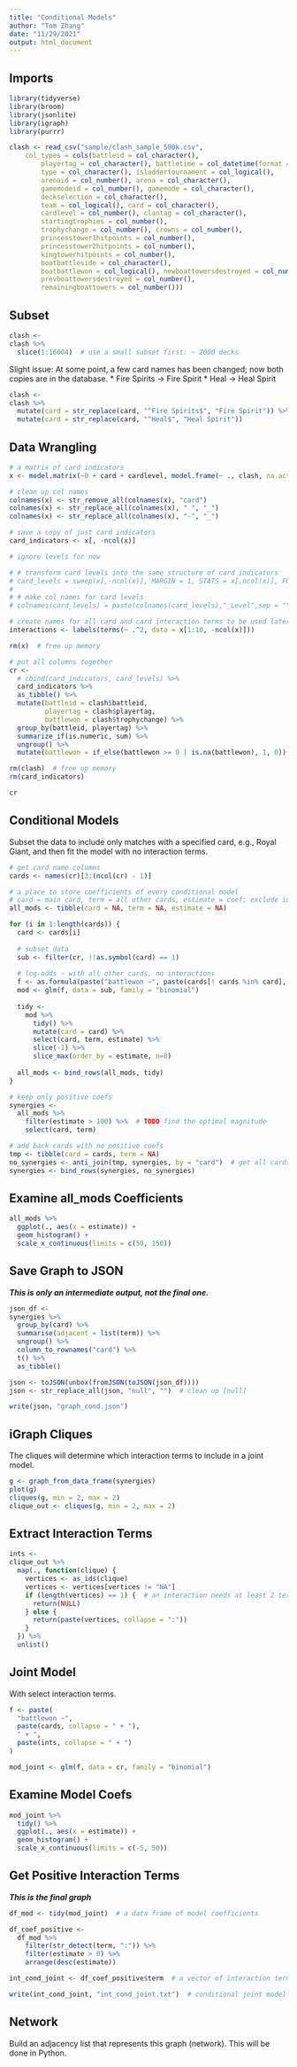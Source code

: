 ```yaml
---
title: "Conditional Models"
author: "Tom Zhang"
date: "11/29/2021"
output: html_document
---
```


## Imports

```r
library(tidyverse)
library(broom)
library(jsonlite)
library(igraph)
library(purrr)

clash <- read_csv("sample/clash_sample_500k.csv", 
    col_types = cols(battleid = col_character(), 
        playertag = col_character(), battletime = col_datetime(format = "%Y-%m-%d %H:%M:%S"), 
        type = col_character(), isladdertournament = col_logical(), 
        arenaid = col_number(), arena = col_character(), 
        gamemodeid = col_number(), gamemode = col_character(), 
        deckselection = col_character(), 
        team = col_logical(), card = col_character(), 
        cardlevel = col_number(), clantag = col_character(), 
        startingtrophies = col_number(), 
        trophychange = col_number(), crowns = col_number(), 
        princesstower1hitpoints = col_number(), 
        princesstower2hitpoints = col_number(), 
        kingtowerhitpoints = col_number(), 
        boatbattleside = col_character(), 
        boatbattlewon = col_logical(), newboattowersdestroyed = col_number(), 
        prevboattowersdestroyed = col_number(), 
        remainingboattowers = col_number()))
```

## Subset

```r
clash <-
clash %>%
  slice(1:16004)  # use a small subset first: ~ 2000 decks
```

Slight issue: At some point, a few card names has been changed; now both copies are in the database.
* Fire Spirits -> Fire Spirit
* Heal -> Heal Spirit

```r
clash <-
clash %>%
  mutate(card = str_replace(card, "^Fire Spirits$", "Fire Spirit")) %>%
  mutate(card = str_replace(card, "^Heal$", "Heal Spirit"))
```

## Data Wrangling

```r
# a matrix of card indicators
x <- model.matrix(~0 + card + cardlevel, model.frame(~ ., clash, na.action=na.pass))

# clean up col names
colnames(x) <- str_remove_all(colnames(x), "card")
colnames(x) <- str_replace_all(colnames(x), " ", "_")
colnames(x) <- str_replace_all(colnames(x), "-", "_")

# save a copy of just card indicators
card_indicators <- x[, -ncol(x)]

# ignore levels for now

# # transform card levels into the same structure of card indicators
# card_levels = sweep(x[,-ncol(x)], MARGIN = 1, STATS = x[,ncol(x)], FUN = "*")
# 
# # make col names for card levels
# colnames(card_levels) = paste(colnames(card_levels),"_Level",sep = "")

# create names for all card and card interaction terms to be used later
interactions <- labels(terms(~ .^2, data = x[1:10, -ncol(x)]))

rm(x)  # free up memory

# put all columns together
cr <-
  # cbind(card_indicators, card_levels) %>%
  card_indicators %>%
  as_tibble() %>%
  mutate(battleid = clash$battleid,
         playertag = clash$playertag,
         battlewon = clash$trophychange) %>%
  group_by(battleid, playertag) %>%
  summarize_if(is.numeric, sum) %>%
  ungroup() %>%
  mutate(battlewon = if_else(battlewon >= 0 | is.na(battlewon), 1, 0))  # convert NA to 1

rm(clash)  # free up memory
rm(card_indicators)

cr
```

## Conditional Models

Subset the data to include only matches with a specified card, e.g., Royal Giant, and then fit the model with no interaction terms.

```r
# get card name columns
cards <- names(cr)[3:(ncol(cr) - 1)]

# a place to store coefficients of every conditional model
# card = main card, term = all other cards, estimate = coef; exclude intercept
all_mods <- tibble(card = NA, term = NA, estimate = NA)

for (i in 1:length(cards)) {
  card <- cards[i]
  
  # subset data
  sub <- filter(cr, !!as.symbol(card) == 1)
  
  # log-odds ~ with all other cards, no interactions
  f <- as.formula(paste("battlewon ~", paste(cards[! cards %in% card], collapse = " + ")))
  mod <- glm(f, data = sub, family = "binomial")
  
  tidy <-
    mod %>%
      tidy() %>%
      mutate(card = card) %>%
      select(card, term, estimate) %>%
      slice(-1) %>%
      slice_max(order_by = estimate, n=8)
  
  all_mods <- bind_rows(all_mods, tidy)
}

# keep only positive coefs
synergies <- 
  all_mods %>%
    filter(estimate > 100) %>%  # TODO find the optimal magnitude
    select(card, term)

# add back cards with no positive coefs
tmp <- tibble(card = cards, term = NA)
no_synergies <- anti_join(tmp, synergies, by = "card")  # get all cards not found in synergies df
synergies <- bind_rows(synergies, no_synergies)
```

## Examine all_mods Coefficients

```r
all_mods %>%
  ggplot(., aes(x = estimate)) +
  geom_histogram() +
  scale_x_continuous(limits = c(50, 150))
```

## Save Graph to JSON

***This is only an intermediate output, not the final one.***

```r
json_df <-
synergies %>%
  group_by(card) %>%
  summarise(adjacent = list(term)) %>%
  ungroup() %>%
  column_to_rownames("card") %>%
  t() %>%
  as_tibble()

json <- toJSON(unbox(fromJSON(toJSON(json_df))))
json <- str_replace_all(json, "null", "")  # clean up [null]
```

```r
write(json, "graph_cond.json")
```

## iGraph Cliques

The cliques will determine which interaction terms to include in a joint model.

```r
g <- graph_from_data_frame(synergies)
plot(g)
cliques(g, min = 2, max = 2)
clique_out <- cliques(g, min = 2, max = 2)
```

## Extract Interaction Terms

```r
ints <-
clique_out %>%
  map(., function(clique) {
    vertices <- as_ids(clique)
    vertices <- vertices[vertices != "NA"]
    if (length(vertices) == 1) {  # an interaction needs at least 2 terms
      return(NULL)
    } else {
      return(paste(vertices, collapse = ":"))
    }
  }) %>%
  unlist()
```

## Joint Model

With select interaction terms.

```r
f <- paste(
  "battlewon ~",
  paste(cards, collapse = " + "),
  " + ",
  paste(ints, collapse = " + ")
)

mod_joint <- glm(f, data = cr, family = "binomial")
```

## Examine Model Coefs

```r
mod_joint %>%
  tidy() %>%
  ggplot(., aes(x = estimate)) +
  geom_histogram() +
  scale_x_continuous(limits = c(-5, 50))
```

## Get Positive Interaction Terms

***This is the final graph***

```r
df_mod <- tidy(mod_joint)  # a data frame of model coefficients

df_coef_positive <-
  df_mod %>%
    filter(str_detect(term, ":")) %>%
    filter(estimate > 0) %>%
    arrange(desc(estimate))

int_cond_joint <- df_coef_positive$term  # a vector of interaction terms

write(int_cond_joint, "int_cond_joint.txt")  # conditional joint model positive interactions
```

## Network

Build an adjacency list that represents this graph (network).
This will be done in Python.
